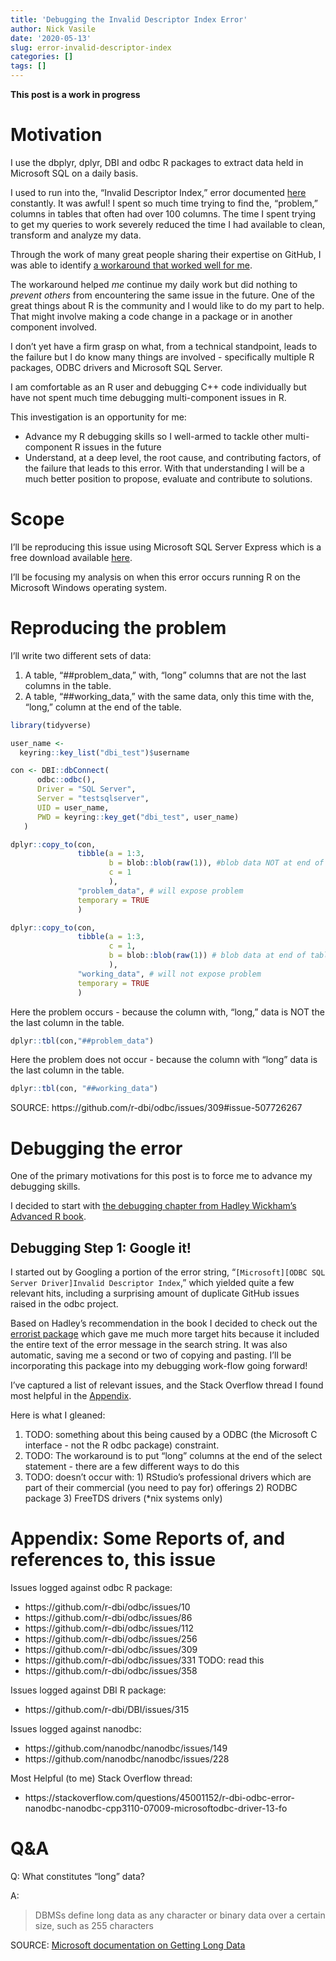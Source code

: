 ```yaml
---
title: 'Debugging the Invalid Descriptor Index Error' 
author: Nick Vasile
date: '2020-05-13'
slug: error-invalid-descriptor-index
categories: []
tags: []
---
```


**This post is a work in progress**

# Motivation

I use the dbplyr, dplyr, DBI and odbc R packages to extract data held in Microsoft SQL on a daily basis. 

I used to run into the, "Invalid Descriptor Index," error documented [here](https://github.com/r-dbi/odbc/issues/309) constantly. It was awful! I spent so much time trying to find the, "problem," columns in tables that often had over 100 columns. The time I spent trying to get my queries to work severely reduced the time I had available to clean, transform and analyze my data.

Through the work of many great people sharing their expertise on GitHub, I was able to identify [a workaround that worked well for me](https://github.com/r-dbi/odbc/issues/309#issuecomment-615255613).

The workaround helped *me* continue my daily work but did nothing to *prevent* *others* from encountering the same issue in the future. One of the great things about R is the community and I would like to do my part to help. That might involve making a code change in a package or in another component involved.

I don't yet have a firm grasp on what, from a technical standpoint, leads to the failure but I do know many things are involved - specifically multiple R packages, ODBC drivers and Microsoft SQL Server.

I am comfortable as an R user and debugging C++ code individually but have not spent much time debugging multi-component issues in R. 

This investigation is an opportunity for me:

* Advance my R debugging skills so I well-armed to tackle other multi-component R issues in the future
* Understand, at a deep level, the root cause, and contributing factors, of the failure that leads to this error. With that understanding I will be a much better position to propose, evaluate and contribute to solutions.

# Scope

I'll be reproducing this issue using Microsoft SQL Server Express which is a free download available [here](https://www.microsoft.com/en-us/sql-server/sql-server-downloads).

I'll be focusing my analysis on when this error occurs running R on the Microsoft Windows operating system.

# Reproducing the problem

I'll write two different sets of data:

1. A table, "##problem_data," with, "long" columns that are not the last columns in the table.
2. A table, "##working_data," with the same data, only this time with the, "long," column at the end of the table.

```r
library(tidyverse)

user_name <-
  keyring::key_list("dbi_test")$username

con <- DBI::dbConnect(
      odbc::odbc(),
      Driver = "SQL Server",
      Server = "testsqlserver",
      UID = user_name,
      PWD = keyring::key_get("dbi_test", user_name)
   )

dplyr::copy_to(con,
               tibble(a = 1:3, 
                      b = blob::blob(raw(1)), #blob data NOT at end of table
                      c = 1
                      ),
               "problem_data", # will expose problem
               temporary = TRUE
               )

dplyr::copy_to(con,
               tibble(a = 1:3,
                      c = 1,
                      b = blob::blob(raw(1)) # blob data at end of table
                      ),
               "working_data", # will not expose problem
               temporary = TRUE
               )
```

Here the problem occurs - because the column with, "long," data is NOT the the last column in the table.

```r
dplyr::tbl(con,"##problem_data")
```

Here the problem does not occur - because the column with "long" data is the last column in the table. 

```r
dplyr::tbl(con, "##working_data")
```

SOURCE: https://github.com/r-dbi/odbc/issues/309#issue-507726267 

# Debugging the error

One of the primary motivations for this post is to force me to advance my debugging skills.

I decided to start with [the debugging chapter from Hadley Wickham's Advanced R book](https://adv-r.hadley.nz/debugging.html).

## Debugging Step 1: Google it!

I started out by Googling a portion of the error string, "`[Microsoft][ODBC SQL Server Driver]Invalid Descriptor Index`," which yielded quite a few relevant hits, including a surprising amount of duplicate GitHub issues raised in the odbc project.

Based on Hadley's recommendation in the book I decided to check out the [errorist package](https://github.com/r-assist/errorist) which gave me much more target hits because it included the entire text of the error message in the search string. It was also automatic, saving me a second or two of copying and pasting. I'll be incorporating this package into my debugging work-flow going forward!

I've captured a list of relevant issues, and the Stack Overflow thread I found most helpful in the [Appendix](#issues).

Here is what I gleaned:

1. TODO: something about this being caused by a ODBC (the Microsoft C interface - not the R odbc package) constraint.
2. TODO: The workaround is to put "long" columns at the end of the select statement - there are a few different ways to do this
3. TODO: doesn't occur with: 1) RStudio's professional drivers which are part of their commercial (you need to pay for) offerings 2) RODBC package 3) FreeTDS drivers (*nix systems only)

# Appendix: Some Reports of, and references to, this issue {#issues}

Issues logged against odbc R package:

* https://github.com/r-dbi/odbc/issues/10
* https://github.com/r-dbi/odbc/issues/86 
* https://github.com/r-dbi/odbc/issues/112 
* https://github.com/r-dbi/odbc/issues/256
* https://github.com/r-dbi/odbc/issues/309 
* https://github.com/r-dbi/odbc/issues/331 TODO: read this
* https://github.com/r-dbi/odbc/issues/358

Issues logged against DBI R package:

* https://github.com/r-dbi/DBI/issues/315 

Issues logged against nanodbc:

* https://github.com/nanodbc/nanodbc/issues/149 
* https://github.com/nanodbc/nanodbc/issues/228 

Most Helpful (to me) Stack Overflow thread:

* https://stackoverflow.com/questions/45001152/r-dbi-odbc-error-nanodbc-nanodbc-cpp3110-07009-microsoftodbc-driver-13-fo 


# Q&A

Q: What constitutes "long" data?

A: 

> DBMSs define long data as any character or binary data over a certain size, such as 255 characters

SOURCE: [Microsoft documentation on Getting Long Data](https://docs.microsoft.com/en-us/sql/odbc/reference/develop-app/getting-long-data?view=sql-server-ver15)